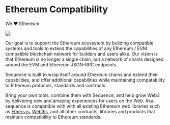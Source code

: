 # Ethereum Compatibility

We ❤️ Ethereum

<img src='/img/eth-love.jpg' />

Our goal is to support the Ethereum ecossytem by building compatible systems and tools to extend the capabilities of any
Ethereum / EVM compatible blockchain network for builders and users alike. Our vision is that Ethereum is
no longer a single chain, but a network of chains designed around the EVM and Ethereum JSON-RPC endpoints.

Sequence is built to wrap itself around Ethereum chains and extend their capabilities, and offer
additional capabilities while maintaining compatability to Ethereum protocols, standards and contracts.

Bring your own tools, combine them with Sequence, and help grow Web3 by delivering new and amazing experiences
for users on the Web. Aka, sequence is compatible with with all existing Ethereum web libraries such as [Ethers.js](https://docs.ethers.io/v5/),
[Web3js](https://web3js.readthedocs.io/), and all other contracts, libraries and products that
maintain compatibility to Ethereum standards.

